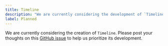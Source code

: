 ```yaml
---
title: Timeline
description: "We are currently considering the development of `Timeline`."
label: Planned
---
```


We are currently considering the creation of `Timeline`. Please post your thoughts on this [GitHub issue](https://github.com/yamada-ui/yamada-ui/issues/1521) to help us prioritize its development.
